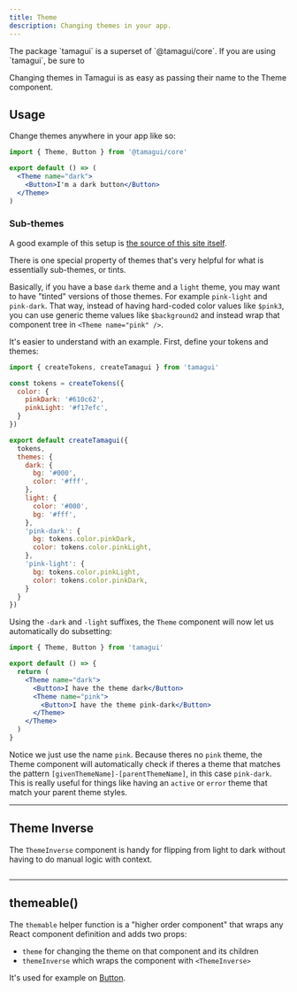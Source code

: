 ```yaml
---
title: Theme
description: Changing themes in your app.
---
```


<Notice>
  The package `tamagui` is a superset of `@tamagui/core`. If you are using `tamagui`, be sure to
</Notice>

Changing themes in Tamagui is as easy as passing their name to the Theme component.

## Usage

Change themes anywhere in your app like so:

```jsx
import { Theme, Button } from '@tamagui/core'

export default () => (
  <Theme name="dark">
    <Button>I'm a dark button</Button>
  </Theme>
)
```

### Sub-themes

A good example of this setup is [the source of this site itself](https://github.com/tamagui/tamagui/tree/master/packages/site/src/constants/themes.ts).

There is one special property of themes that's very helpful for what is essentially sub-themes, or tints.

Basically, if you have a base `dark` theme and a `light` theme, you may want to have "tinted" versions of those themes. For example `pink-light` and `pink-dark`. That way, instead of having hard-coded color values like `$pink3`, you can use generic theme values like `$background2` and instead wrap that component tree in `<Theme name="pink" />`.

It's easier to understand with an example. First, define your tokens and themes:

```jsx
import { createTokens, createTamagui } from 'tamagui'

const tokens = createTokens({
  color: {
    pinkDark: '#610c62',
    pinkLight: '#f17efc',
  }
})

export default createTamagui({
  tokens,
  themes: {
    dark: {
      bg: '#000',
      color: '#fff',
    },
    light: {
      color: '#000',
      bg: '#fff',
    },
    'pink-dark': {
      bg: tokens.color.pinkDark,
      color: tokens.color.pinkLight,
    },
    'pink-light': {
      bg: tokens.color.pinkLight,
      color: tokens.color.pinkDark,
    }
  }
})
```

Using the `-dark` and `-light` suffixes, the `Theme` component will now let us automatically do subsetting:

```jsx
import { Theme, Button } from 'tamagui'

export default () => {
  return (
    <Theme name="dark">
      <Button>I have the theme dark</Button>
      <Theme name="pink">
        <Button>I have the theme pink-dark</Button>
      </Theme>
    </Theme>
  )
}
```

Notice we just use the name `pink`. Because theres no `pink` theme, the Theme component will automatically check if theres a theme that matches the pattern `[givenThemeName]-[parentThemeName]`, in this case `pink-dark`. This is really useful for things like having an `active` or `error` theme that match your parent theme styles.

---

## Theme Inverse

The `ThemeInverse` component is handy for flipping from light to dark without having to do manual logic with context.

<HeroContainer>
  <ThemeInverseDemo />
</HeroContainer>

```jsx hero template=ThemeInverse

```

---

## themeable()

The `themable` helper function is a "higher order component" that wraps any React component definition and adds two props:

- `theme` for changing the theme on that component and its children
- `themeInverse` which wraps the component with `<ThemeInverse>`

It's used for example on [Button](/docs/components/button).
